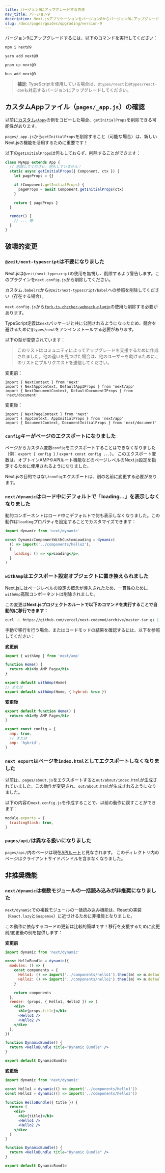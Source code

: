 ```yaml
---
title: バージョン9にアップグレードする方法
nav_title: バージョン9
description: Next.jsアプリケーションをバージョン8からバージョン9にアップグレードします。
slug: /docs/pages/guides/upgrading/version-9
---
```


バージョン9にアップグレードするには、以下のコマンドを実行してください：

```bash filename="Terminal"
npm i next@9
```

```bash filename="Terminal"
yarn add next@9
```

```bash filename="Terminal"
pnpm up next@9
```

```bash filename="Terminal"
bun add next@9
```

> **補足:** TypeScriptを使用している場合は、`@types/react`と`@types/react-dom`も対応するバージョンにアップグレードしてください。

## カスタムAppファイル（`pages/_app.js`）の確認

以前に[カスタム`<App>`](/docs/pages/building-your-application/routing/custom-app)の例をコピーした場合、`getInitialProps`を削除できる可能性があります。

`pages/_app.js`から`getInitialProps`を削除すること（可能な場合）は、新しいNext.jsの機能を活用するために重要です！

以下の`getInitialProps`は何もしておらず、削除することができます：

```js
class MyApp extends App {
  // 削除してください、何もしていません！
  static async getInitialProps({ Component, ctx }) {
    let pageProps = {}

    if (Component.getInitialProps) {
      pageProps = await Component.getInitialProps(ctx)
    }

    return { pageProps }
  }

  render() {
    // ... 等
  }
}
```

## 破壊的変更

### `@zeit/next-typescript`は不要になりました

Next.jsは`@zeit/next-typescript`の使用を無視し、削除するよう警告します。このプラグインを`next.config.js`から削除してください。

カスタム`.babelrc`から`@zeit/next-typescript/babel`への参照を削除してください（存在する場合）。

`next.config.js`から[`fork-ts-checker-webpack-plugin`](https://github.com/Realytics/fork-ts-checker-webpack-plugin/issues)の使用も削除する必要があります。

TypeScript定義は`next`パッケージと共に公開されるようになったため、競合を避けるために`@types/next`をアンインストールする必要があります。

以下の型が変更されています：

> このリストはコミュニティによってアップグレードを支援するために作成されました。他の違いを見つけた場合は、他のユーザーを助けるためにこのリストにプルリクエストを送信してください。

変更前：

```tsx
import { NextContext } from 'next'
import { NextAppContext, DefaultAppIProps } from 'next/app'
import { NextDocumentContext, DefaultDocumentIProps } from 'next/document'
```

変更後：

```tsx
import { NextPageContext } from 'next'
import { AppContext, AppInitialProps } from 'next/app'
import { DocumentContext, DocumentInitialProps } from 'next/document'
```

### `config`キーがページのエクスポートになりました

ページからカスタム変数`config`をエクスポートすることはできなくなりました（例：`export { config }` / `export const config ...`）。
このエクスポート変数は、オプトインAMPやAPIルート機能などのページレベルのNext.js設定を指定するために使用されるようになりました。

Next.jsの目的ではない`config`エクスポートは、別の名前に変更する必要があります。

### `next/dynamic`はロード中にデフォルトで「loading...」を表示しなくなりました

動的コンポーネントはロード中にデフォルトで何も表示しなくなりました。この動作は`loading`プロパティを設定することでカスタマイズできます：

```jsx
import dynamic from 'next/dynamic'

const DynamicComponentWithCustomLoading = dynamic(
  () => import('../components/hello2'),
  {
    loading: () => <p>Loading</p>,
  }
)
```

### `withAmp`はエクスポート設定オブジェクトに置き換えられました

Next.jsにはページレベルの設定の概念が導入されたため、一貫性のために`withAmp`高階コンポーネントは削除されました。

この変更は**Next.jsプロジェクトのルートで以下のコマンドを実行することで自動的に移行できます：** 

```bash filename="Terminal"
curl -L https://github.com/vercel/next-codemod/archive/master.tar.gz | tar -xz --strip=2 next-codemod-master/transforms/withamp-to-config.js npx jscodeshift -t ./withamp-to-config.js pages/**/*.js
```

手動で移行を行う場合、またはコードモッドの結果を確認するには、以下を参照してください：

**変更前**

```jsx
import { withAmp } from 'next/amp'

function Home() {
  return <h1>My AMP Page</h1>
}

export default withAmp(Home)
// または
export default withAmp(Home, { hybrid: true })
```

**変更後**

```jsx
export default function Home() {
  return <h1>My AMP Page</h1>
}

export const config = {
  amp: true,
  // または
  amp: 'hybrid',
}
```

### `next export`はページを`index.html`としてエクスポートしなくなりました

以前は、`pages/about.js`をエクスポートすると`out/about/index.html`が生成されていました。この動作が変更され、`out/about.html`が生成されるようになりました。

以下の内容の`next.config.js`を作成することで、以前の動作に戻すことができます：

```js filename="next.config.js"
module.exports = {
  trailingSlash: true,
}
```

### `pages/api/`は異なる扱いになりました

`pages/api/`内のページは現在[APIルート](https://nextjs.org/blog/next-9#api-routes)と見なされます。
このディレクトリ内のページはクライアントサイドバンドルを含まなくなりました。

## 非推奨機能

### `next/dynamic`は複数モジュールの一括読み込みが非推奨になりました

`next/dynamic`での複数モジュールの一括読み込み機能は、Reactの実装（`React.lazy`と`Suspense`）に近づけるために非推奨となりました。

この動作に依存するコードの更新は比較的簡単です！移行を支援するために変更前/変更後の例を提供します：

**変更前**

```jsx
import dynamic from 'next/dynamic'

const HelloBundle = dynamic({
  modules: () => {
    const components = {
      Hello1: () => import('../components/hello1').then((m) => m.default),
      Hello2: () => import('../components/hello2').then((m) => m.default),
    }

    return components
  },
  render: (props, { Hello1, Hello2 }) => (
    <div>
      <h1>{props.title}</h1>
      <Hello1 />
      <Hello2 />
    </div>
  ),
})

function DynamicBundle() {
  return <HelloBundle title="Dynamic Bundle" />
}

export default DynamicBundle
```

**変更後**

```jsx
import dynamic from 'next/dynamic'

const Hello1 = dynamic(() => import('../components/hello1'))
const Hello2 = dynamic(() => import('../components/hello2'))

function HelloBundle({ title }) {
  return (
    <div>
      <h1>{title}</h1>
      <Hello1 />
      <Hello2 />
    </div>
  )
}

function DynamicBundle() {
  return <HelloBundle title="Dynamic Bundle" />
}

export default DynamicBundle
```
